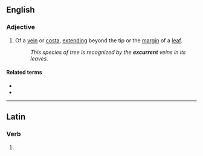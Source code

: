 ==English==

===Adjective===
{{en-adj|-}}

# {{lb|en|botany}} Of a [[vein]] or [[costa]], [[extend]]ing beyond the tip or the [[margin]] of a [[leaf]].
#: ''This species of tree is recognized by the '''excurrent''' veins in its leaves.''

====Related terms====
* {{l|en|incurrent}}
* {{l|en|percurrent}}

----

==Latin==

===Verb===
{{la-verb-form|excurrent}}

# {{inflection of|excurrō||3|p|futr|actv|indc|lang=la}}